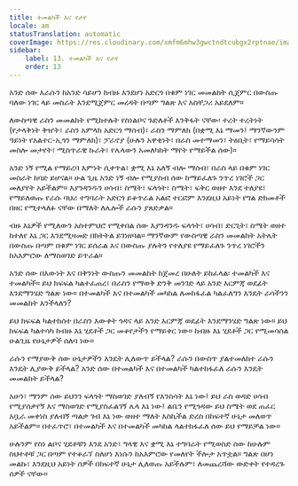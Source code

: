 ```yaml
---
title: ተመልካች እና የታየ
locale: am
statusTranslation: automatic
coverImage: https://res.cloudinary.com/xmfm6mhw3gwctndtcubgx2rptnae/image/upload/v1740468922/small_cover_tratado_de_psicologia_revolucionaria_a4c0dca4e0.webp
sidebar:
    label: 13. ተመልካች እና የታየ
    order: 13
---
```

አንድ ሰው እራሱን ከአንድ ሳይሆን ከብዙ እንደሆነ አድርጎ በቁም ነገር መመልከት ሲጀምር በውስጡ ባለው ነገር ላይ መስራት እንደሚጀምር መረዳት በጣም ግልጽ እና አስቸጋሪ አይደለም።

ለውስጣዊ ራስን መመልከት የሚከተሉት የስነልቦና ጉድለቶች እንቅፋት ናቸው፡ ተረት ተረትነት (የታላቅነት ቅዠት፣ ራስን አምላክ አድርጎ ማሰብ)፣ ራስን ማምለክ (በቋሚ እኔ ማመን፤ ማንኛውንም ዓይነት የአልተር-ኢጎን ማምለክ)፣ ፓራኖያ (ሁሉን አዋቂነት፣ በራስ መተማመን፣ ትዕቢት፣ የማይሳሳት መስሎ መታየት፣ ሚስጥራዊ ኩራት፣ የሌላውን አመለካከት ማየት የማይችል ሰው)።

አንድ ነኝ የሚል የማይረባ እምነት ሲቀጥል፣ ቋሚ እኔ አለኝ ብሎ ማሰብ፣ በራስ ላይ በቁም ነገር መስራት ከባድ ይሆናል። ሁል ጊዜ አንድ ነኝ ብሎ የሚያስብ ሰው ከማይፈለጉ ንጥረ ነገሮች ጋር መለያየት አይችልም። እያንዳንዱን ሀሳብ፣ ስሜት፣ ፍላጎት፣ ስሜት፣ ፍቅር ወዘተ እንደ ተለያዩ፣ የማይለወጡ የራሱ ባህሪ ተግባራት አድርጎ ይቆጥራል አልፎ ተርፎም እንደዚህ አይነት የግል ድክመቶች በዘር የሚተላለፉ ናቸው በማለት ለሌሎች ራሱን ያጸድቃል።

ብዙ እኔዎች የሚለውን አስተምህሮ የሚቀበል ሰው እያንዳንዱ ፍላጎት፣ ሀሳብ፣ ድርጊት፣ ስሜት ወዘተ ከተለየ እኔ ጋር እንደሚዛመድ በክትትል ይገነዘባል። ማንኛውም የውስጣዊ ራስን መመልከት አትሌት በውስጡ በጣም በቁም ነገር ይሰራል እና በውስጡ ያሉትን የተለያዩ የማይፈለጉ ንጥረ ነገሮችን ከአእምሮው ለማስወገድ ይጥራል።

አንድ ሰው በእውነት እና በቅንነት ውስጡን መመልከት ከጀመረ በሁለት ይከፈላል፡ ተመልካች እና ተመልካች። ይህ ክፍፍል ካልተፈጠረ፣ በራስን የማወቅ ድንቅ መንገድ ላይ አንድ እርምጃ ወደፊት እንደማንሄድ ግልጽ ነው። በተመልካች እና በተመልካች መካከል ለመከፋፈል ካልፈለግን እንዴት ራሳችንን መመልከት እንችላለን?

ይህ ክፍፍል ካልተከሰተ በራስን እውቀት ጎዳና ላይ አንድ እርምጃ ወደፊት እንደማንሄድ ግልጽ ነው። ይህ ክፍፍል ካልተሳካ ከብዙ እኔ ሂደቶች ጋር መቆየታችን የማይቀር ነው። ከብዙ እኔ ሂደቶች ጋር የሚመሳሰል ሁልጊዜ የሁኔታዎች ሰለባ ነው።

ራሱን የማያውቅ ሰው ሁኔታዎችን እንዴት ሊለውጥ ይችላል? ራሱን በውስጥ ያልተመለከተ ራሱን እንዴት ሊያውቅ ይችላል? አንድ ሰው በተመልካች እና በተመልካች ካልተከፋፈለ ራሱን እንዴት መመልከት ይችላል?

አሁን፣ ማንም ሰው ይህንን ፍላጎት ማስወገድ ያለብኝ የእንስሳት እኔ ነው፤ ይህ ራስ ወዳድ ሀሳብ የሚያሰቃየኝ እና ማስወገድ የሚያስፈልገኝ ሌላ እኔ ነው፤ ልቤን የሚጎዳው ይህ ስሜት ወደ ጠፈር አቧራ መቀነስ ያለብኝ ጣልቃ ገብ እኔ ነው ወዘተ ማለት እስኪችል ድረስ በከፍተኛ ሁኔታ መለወጥ አይችልም። በተፈጥሮ፣ በተመልካች እና በተመልካች መካከል ላልተከፋፈለ ሰው ይህ የማይቻል ነው።

ሁሉንም የስነ ልቦና ሂደቶቹን እንደ አንድ፣ ግላዊ እና ቋሚ እኔ ተግባራት የሚወስድ ሰው ከሁሉም ስህተቶቹ ጋር በጣም የተቆራኘ ስለሆነ እነሱን ከአእምሮው የመለየት ችሎታ አጥቷል። ግልጽ በሆነ መልኩ፣ እንደዚህ አይነት ሰዎች በከፍተኛ ሁኔታ ሊለወጡ አይችሉም፣ ለመጨረሻው ውድቀት የተዳረጉ ሰዎች ናቸው።

